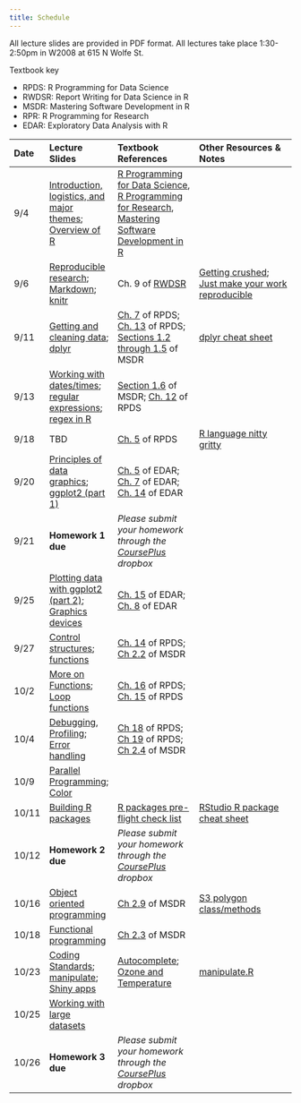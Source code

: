 ```yaml
---
title: Schedule
---
```


All lecture slides are provided in PDF format. All lectures take place 1:30-2:50pm in W2008 at 615 N Wolfe St.

Textbook key

* RPDS: R Programming for Data Science
* RWDSR: Report Writing for Data Science in R
* MSDR: Mastering Software Development in R
* RPR: R Programming for Research
* EDAR: Exploratory Data Analysis with R

| Date | Lecture Slides | Textbook References | Other Resources & Notes |
|:---- |:--------------- | :------------------- |:------------------------|
9/4 | [Introduction, logistics, and major themes](notes/pdf/introduction.pdf); [Overview of R](notes/pdf/overview.pdf) | [R Programming for Data Science](https://leanpub.com/rprogramming), [R Programming for Research](https://geanders.github.io/RProgrammingForResearch/), [Mastering Software Development in R](http://bookdown.org/rdpeng/RProgDA)|
9/6 | [Reproducible research](notes/pdf/ReproducibleResearch.pdf); [Markdown](notes/pdf/markdown.pdf); [knitr](notes/pdf/knitr.pdf)| Ch. 9 of [RWDSR](https://leanpub.com/reportwriting) | [Getting crushed](http://simplystatistics.org/2015/11/16/so-you-are-getting-crushed-on-the-internet-the-new-normal-for-academics/); [Just make your work reproducible](http://simplystatistics.org/2015/12/11/instead-of-research-on-reproducibility-just-do-reproducible-research/)
9/11 | [Getting and cleaning data](notes/pdf/gettingcleaning.pdf); [dplyr](notes/pdf/dplyr.pdf) | [Ch. 7](https://bookdown.org/rdpeng/rprogdatascience/using-the-readr-package.html) of RPDS; [Ch. 13](https://bookdown.org/rdpeng/rprogdatascience/managing-data-frames-with-the-dplyr-package.html) of RPDS; [Sections 1.2 through 1.5](http://bookdown.org/rdpeng/RProgDA/the-importance-of-tidy-data.html) of MSDR | [dplyr cheat sheet](http://www.rstudio.com/wp-content/uploads/2015/02/data-wrangling-cheatsheet.pdf)
9/13 | [Working with dates/times](notes/pdf/Dates.pdf); [regular expressions](notes/pdf/regex.pdf); [regex in R](notes/pdf/regex_in_R.pdf) | [Section 1.6](https://bookdown.org/rdpeng/RProgDA/working-with-dates-times-time-zones.html) of MSDR; [Ch. 12](https://bookdown.org/rdpeng/rprogdatascience/dates-and-times.html) of RPDS | |
9/18 | TBD | [Ch. 5](https://bookdown.org/rdpeng/rprogdatascience/r-nuts-and-bolts.html) of RPDS | [R language nitty gritty](notes/pdf/r-nuts-bolts.pdf)  
9/20 | [Principles of data graphics](notes/pdf/principlesgraphics.pdf); [ggplot2 (part 1)](notes/pdf/ggplot2_part1.pdf)| [Ch. 5](https://bookdown.org/rdpeng/exdata/principles-of-analytic-graphics.html) of EDAR; [Ch. 7](https://bookdown.org/rdpeng/exdata/plotting-systems.html) of EDAR; [Ch. 14](https://bookdown.org/rdpeng/exdata/the-ggplot2-plotting-system-part-1.html) of EDAR|
9/21 | **Homework 1 due** | *Please submit your homework through the [CoursePlus](https://courseplus.jhu.edu) dropbox* |
9/25 | [Plotting data with ggplot2 (part 2)](notes/pdf/ggplot2_part2.pdf); [Graphics devices](notes/pdf/grdevices.pdf)| [Ch. 15](https://bookdown.org/rdpeng/exdata/the-ggplot2-plotting-system-part-2.html) of EDAR; [Ch. 8](https://bookdown.org/rdpeng/exdata/graphics-devices.html) of EDAR |
9/27 | [Control structures](notes/pdf/control.pdf); [functions](notes/pdf/functions.pdf)| [Ch. 14](https://bookdown.org/rdpeng/rprogdatascience/control-structures.html) of RPDS; [Ch 2.2](http://rdpeng.github.io/RProgDA/functions.html) of MSDR |
10/2 | [More on Functions](notes/pdf/functions2.pdf); [Loop functions](notes/pdf/loop_functions.pdf) | [Ch. 16](https://bookdown.org/rdpeng/rprogdatascience/loop-functions.html) of RPDS; [Ch. 15](https://bookdown.org/rdpeng/rprogdatascience/functions.html) of RPDS
10/4 |  [Debugging](notes/pdf/debugging.pdf), [Profiling](notes/pdf/RProfiler.pdf); [Error handling](notes/pdf/error_handling.pdf) | [Ch 18](https://bookdown.org/rdpeng/rprogdatascience/debugging.html) of RPDS; [Ch 19](https://bookdown.org/rdpeng/rprogdatascience/profiling-r-code.html) of RPDS; [Ch 2.4](http://rdpeng.github.io/RProgDA/error-handling-and-generation.html) of MSDR
10/9 | [Parallel Programming](notes/pdf/parallel.pdf); [Color](notes/pdf/RColors.pdf) | |
10/11 | [Building R packages](notes/pdf/Rpackages.pdf) | [R packages pre-flight check list](https://github.com/rdpeng/daprocedures/blob/master/lists/Rpackage_preflight.md)| [RStudio R package cheat sheet](http://www.rstudio.com/wp-content/uploads/2015/06/devtools-cheatsheet.pdf)
10/12 | **Homework 2 due** | *Please submit your homework through the [CoursePlus](https://courseplus.jhu.edu) dropbox* |
10/16 | [Object oriented programming](notes/pdf/classes-methods.pdf) | [Ch 2.9](https://bookdown.org/rdpeng/RProgDA/object-oriented-programming.html) of MSDR | [S3 polygon class/methods](notes/pdf/S3polygon.pdf)
10/18 | [Functional programming](notes/pdf/functional_programming.pdf) | [Ch 2.3](https://bookdown.org/rdpeng/RProgDA/functional-programming.html) of MSDR|
10/23 | [Coding Standards](notes/pdf/codingstandards.pdf); [manipulate](notes/pdf/manipulate.pdf); [Shiny apps](notes/pdf/shiny.pdf) | [Autocomplete](shiny/autocomplete.zip); [Ozone and Temperature](shiny/ozonetemp.zip) | [manipulate.R](notes/manipulate.R)
10/25 | [Working with large datasets](notes/pdf/largedatasets.pdf) | | 
10/26 | **Homework 3 due** | *Please submit your homework through the [CoursePlus](https://courseplus.jhu.edu) dropbox* |
